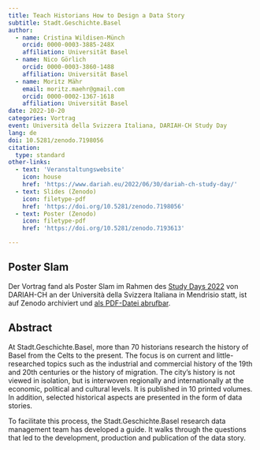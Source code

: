 ```yaml
---
title: Teach Historians How to Design a Data Story
subtitle: Stadt.Geschichte.Basel
author:
  - name: Cristina Wildisen-Münch
    orcid: 0000-0003-3885-248X
    affiliation: Universität Basel
  - name: Nico Görlich
    orcid: 0000-0003-3860-1488
    affiliation: Universität Basel
  - name: Moritz Mähr
    email: moritz.maehr@gmail.com
    orcid: 0000-0002-1367-1618
    affiliation: Universität Basel
date: 2022-10-20
categories: Vortrag
event: Università della Svizzera Italiana, DARIAH-CH Study Day
lang: de
doi: 10.5281/zenodo.7198056
citation:
  type: standard
other-links:
  - text: 'Veranstaltungswebsite'
    icon: house
    href: 'https://www.dariah.eu/2022/06/30/dariah-ch-study-day/'
  - text: Slides (Zenodo)
    icon: filetype-pdf
    href: 'https://doi.org/10.5281/zenodo.7198056'
  - text: Poster (Zenodo)
    icon: filetype-pdf
    href: 'https://doi.org/10.5281/zenodo.7193613'

---
```


## Poster Slam

Der Vortrag fand als Poster Slam im Rahmen des [Study Days 2022](https://www.dariah.ch/study-day-2023/) von DARIAH-CH an der Università della Svizzera Italiana in Mendrisio statt, ist auf Zenodo archiviert und [als PDF-Datei abrufbar](https://doi.org/10.5281/zenodo.10003519).

## Abstract

At Stadt.Geschichte.Basel, more than 70 historians research the history of Basel from the Celts to the present. The focus is on current and little-researched topics such as the industrial and commercial history of the 19th and 20th centuries or the history of migration. The city's history is not viewed in isolation, but is interwoven regionally and internationally at the economic, political and cultural levels. It is published in 10 printed volumes. In addition, selected historical aspects are presented in the form of data stories.

To facilitate this process, the Stadt.Geschichte.Basel research data management team has developed a guide. It walks through the questions that led to the development, production and publication of the data story.